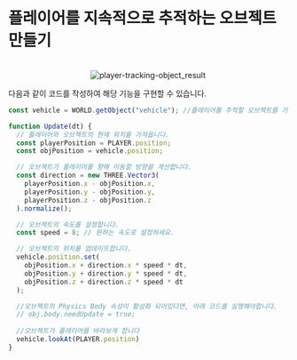 # 플레이어를 지속적으로 추적하는 오브젝트 만들기

<br/>
<center>
  <img src='/images/snippet/3d-object/player-tracking-object_result.gif' alt='player-tracking-object_result' loading="lazy" decoding="async" style={{width: '75%'}}/>
</center>

다음과 같이 코드를 작성하여 해당 기능을 구현할 수 있습니다.  

```js showLineNumbers copy
const vehicle = WORLD.getObject("vehicle"); //플레이어를 추적할 오브젝트를 가져옵니다.

function Update(dt) {
  // 플레이어와 오브젝트의 현재 위치를 가져옵니다.
  const playerPosition = PLAYER.position;
  const objPosition = vehicle.position;

  // 오브젝트가 플레이어를 향해 이동할 방향을 계산합니다.
  const direction = new THREE.Vector3(
    playerPosition.x - objPosition.x,
    playerPosition.y - objPosition.y,
    playerPosition.z - objPosition.z
  ).normalize();

  // 오브젝트의 속도를 설정합니다.
  const speed = 8; // 원하는 속도로 설정하세요.

  // 오브젝트의 위치를 업데이트합니다.
  vehicle.position.set(
    objPosition.x + direction.x * speed * dt,
    objPosition.y + direction.y * speed * dt,
    objPosition.z + direction.z * speed * dt
  );

  //오브젝트의 Physics Body 속성이 활성화 되어있다면, 아래 코드를 실행해야합니다.
  // obj.body.needUpdate = true;
  
  //오브젝트가 플레이어를 바라보게 합니다
  vehicle.lookAt(PLAYER.position)
}
```